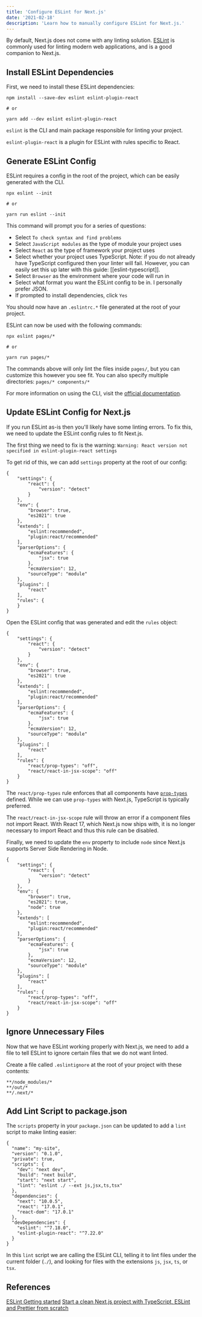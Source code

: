 ```yaml
---
title: 'Configure ESLint for Next.js'
date: '2021-02-18'
description: 'Learn how to manually configure ESLint for Next.js.'
---
```


By default, Next.js does not come with any linting solution. [ESLint](https://eslint.org/) is commonly used for linting modern web applications, and is a good companion to Next.js.

## Install ESLint Dependencies

First, we need to install these ESLint dependencies:

```
npm install --save-dev eslint eslint-plugin-react

# or

yarn add --dev eslint eslint-plugin-react
```

`eslint` is the CLI and main package responsible for linting your project.

`eslint-plugin-react` is a plugin for ESLint with rules specific to React.

## Generate ESLint Config

ESLint requires a config in the root of the project, which can be easily generated with the CLI.

```
npx eslint --init

# or

yarn run eslint --init
```

This command will prompt you for a series of questions:

- Select `To check syntax and find problems`
- Select `JavaScript modules` as the type of module your project uses
- Select `React` as the type of framework your project uses
- Select whether your project uses TypeScript. Note: if you do not already have TypeScript configured then your linter will fail. However, you can easily set this up later with this guide: [[eslint-typescript]].
- Select `Browser` as the environment where your code will run in
- Select what format you want the ESLint config to be in. I personally prefer JSON.
- If prompted to install dependencies, click `Yes`

You should now have an `.eslintrc.*` file generated at the root of your project.

ESLint can now be used with the following commands:

```
npx eslint pages/*

# or

yarn run pages/*
```

The commands above will only lint the files inside `pages/`, but you can customize this however you see fit. You can also specify multiple directories: `pages/* components/*`

For more information on using the CLI, visit the [official documentation](https://eslint.org/docs/user-guide/command-line-interface).

## Update ESLint Config for Next.js

If you run ESLint as-is then you'll likely have some linting errors. To fix this, we need to update the ESLint config rules to fit Next.js.

The first thing we need to fix is the warning: `Warning: React version not specified in eslint-plugin-react settings`

To get rid of this, we can add `settings` property at the root of our config:

```
{
    "settings": {
        "react": {
            "version": "detect"
        }
    },
    "env": {
        "browser": true,
        "es2021": true
    },
    "extends": [
        "eslint:recommended",
        "plugin:react/recommended"
    ],
    "parserOptions": {
        "ecmaFeatures": {
            "jsx": true
        },
        "ecmaVersion": 12,
        "sourceType": "module"
    },
    "plugins": [
        "react"
    ],
    "rules": {
    }
}
```

Open the ESLint config that was generated and edit the `rules` object:

```
{
    "settings": {
        "react": {
            "version": "detect"
        }
    },
    "env": {
        "browser": true,
        "es2021": true
    },
    "extends": [
        "eslint:recommended",
        "plugin:react/recommended"
    ],
    "parserOptions": {
        "ecmaFeatures": {
            "jsx": true
        },
        "ecmaVersion": 12,
        "sourceType": "module"
    },
    "plugins": [
        "react"
    ],
    "rules": {
        "react/prop-types": "off",
        "react/react-in-jsx-scope": "off"
    }
}
```

The `react/prop-types` rule enforces that all components have [`prop-types`](https://reactjs.org/docs/typechecking-with-proptypes.html) defined. While we can use `prop-types` with Next.js, TypeScript is typically preferred.

The `react/react-in-jsx-scope` rule will throw an error if a component files not import React. With React 17, which Next.js now ships with, it is no longer necessary to import React and thus this rule can be disabled.

Finally, we need to update the `env` property to include `node` since Next.js supports Server Side Rendering in Node.

```
{
    "settings": {
        "react": {
            "version": "detect"
        }
    },
    "env": {
        "browser": true,
        "es2021": true,
        "node": true
    },
    "extends": [
        "eslint:recommended",
        "plugin:react/recommended"
    ],
    "parserOptions": {
        "ecmaFeatures": {
            "jsx": true
        },
        "ecmaVersion": 12,
        "sourceType": "module"
    },
    "plugins": [
        "react"
    ],
    "rules": {
        "react/prop-types": "off",
        "react/react-in-jsx-scope": "off"
    }
}
```

## Ignore Unnecessary Files

Now that we have ESLint working properly with Next.js, we need to add a file to tell ESLint to ignore certain files that we do not want linted.

Create a file called `.eslintignore` at the root of your project with these contents:

```
**/node_modules/*
**/out/*
**/.next/*
```

## Add Lint Script to package.json

The `scripts` property in your `package.json` can be updated to add a `lint` script to make linting easier:

```
{
  "name": "my-site",
  "version": "0.1.0",
  "private": true,
  "scripts": {
    "dev": "next dev",
    "build": "next build",
    "start": "next start",
    "lint": "eslint ./ --ext js,jsx,ts,tsx"
  },
  "dependencies": {
    "next": "10.0.5",
    "react": "17.0.1",
    "react-dom": "17.0.1"
  },
  "devDependencies": {
    "eslint": "^7.18.0",
    "eslint-plugin-react": "^7.22.0"
  }
}
```

In this `lint` script we are calling the ESLint CLI, telling it to lint files under the current folder (`./`), and looking for files with the extensions `js`, `jsx`, `ts`, or `tsx`.

## References

[ESLint Getting started](https://eslint.org/docs/user-guide/getting-started)
[Start a clean Next.js project with TypeScript, ESLint and Prettier from scratch](https://paulintrognon.fr/blog/typescript-prettier-eslint-next-js)
